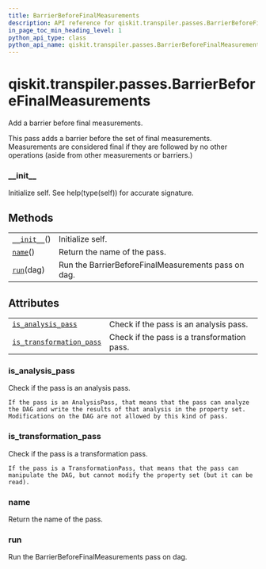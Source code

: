 ```yaml
---
title: BarrierBeforeFinalMeasurements
description: API reference for qiskit.transpiler.passes.BarrierBeforeFinalMeasurements
in_page_toc_min_heading_level: 1
python_api_type: class
python_api_name: qiskit.transpiler.passes.BarrierBeforeFinalMeasurements
---
```


# qiskit.transpiler.passes.BarrierBeforeFinalMeasurements

<Class id="qiskit.transpiler.passes.BarrierBeforeFinalMeasurements" isDedicatedPage={true} github="https://github.com/qiskit/qiskit/tree/stable/0.18/qiskit/transpiler/passes/utils/barrier_before_final_measurements.py" signature="BarrierBeforeFinalMeasurements(*args, **kwargs)">
  Add a barrier before final measurements.

  This pass adds a barrier before the set of final measurements. Measurements are considered final if they are followed by no other operations (aside from other measurements or barriers.)

  ### \_\_init\_\_

  <Function id="qiskit.transpiler.passes.BarrierBeforeFinalMeasurements.__init__" name="__init__" signature="__init__()">
    Initialize self. See help(type(self)) for accurate signature.
  </Function>

  ## Methods

  |                                                                                                                                                      |                                                     |
  | ---------------------------------------------------------------------------------------------------------------------------------------------------- | --------------------------------------------------- |
  | [`__init__`](#qiskit.transpiler.passes.BarrierBeforeFinalMeasurements.__init__ "qiskit.transpiler.passes.BarrierBeforeFinalMeasurements.__init__")() | Initialize self.                                    |
  | [`name`](#qiskit.transpiler.passes.BarrierBeforeFinalMeasurements.name "qiskit.transpiler.passes.BarrierBeforeFinalMeasurements.name")()             | Return the name of the pass.                        |
  | [`run`](#qiskit.transpiler.passes.BarrierBeforeFinalMeasurements.run "qiskit.transpiler.passes.BarrierBeforeFinalMeasurements.run")(dag)             | Run the BarrierBeforeFinalMeasurements pass on dag. |

  ## Attributes

  |                                                                                                                                                                                              |                                             |
  | -------------------------------------------------------------------------------------------------------------------------------------------------------------------------------------------- | ------------------------------------------- |
  | [`is_analysis_pass`](#qiskit.transpiler.passes.BarrierBeforeFinalMeasurements.is_analysis_pass "qiskit.transpiler.passes.BarrierBeforeFinalMeasurements.is_analysis_pass")                   | Check if the pass is an analysis pass.      |
  | [`is_transformation_pass`](#qiskit.transpiler.passes.BarrierBeforeFinalMeasurements.is_transformation_pass "qiskit.transpiler.passes.BarrierBeforeFinalMeasurements.is_transformation_pass") | Check if the pass is a transformation pass. |

  ### is\_analysis\_pass

  <Function id="qiskit.transpiler.passes.BarrierBeforeFinalMeasurements.is_analysis_pass" name="is_analysis_pass" signature="property is_analysis_pass">
    Check if the pass is an analysis pass.

    If the pass is an AnalysisPass, that means that the pass can analyze the DAG and write the results of that analysis in the property set. Modifications on the DAG are not allowed by this kind of pass.
  </Function>

  ### is\_transformation\_pass

  <Function id="qiskit.transpiler.passes.BarrierBeforeFinalMeasurements.is_transformation_pass" name="is_transformation_pass" signature="property is_transformation_pass">
    Check if the pass is a transformation pass.

    If the pass is a TransformationPass, that means that the pass can manipulate the DAG, but cannot modify the property set (but it can be read).
  </Function>

  ### name

  <Function id="qiskit.transpiler.passes.BarrierBeforeFinalMeasurements.name" name="name" signature="name()">
    Return the name of the pass.
  </Function>

  ### run

  <Function id="qiskit.transpiler.passes.BarrierBeforeFinalMeasurements.run" name="run" signature="run(dag)">
    Run the BarrierBeforeFinalMeasurements pass on dag.
  </Function>
</Class>

